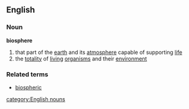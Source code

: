==English==
===Noun===
{{wikipedia}}
'''biosphere'''
# that part of the [[earth]] and its [[atmosphere]] capable of supporting [[life]]
# the [[totality]] of [[living]] [[organism]]s and their [[environment]]
===Related terms===
*[[biospheric]]
[[category:English nouns]]